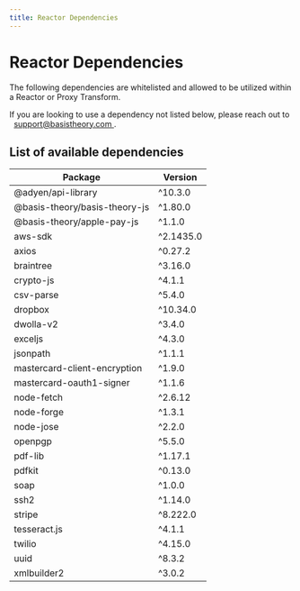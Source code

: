```yaml
---
title: Reactor Dependencies
---
```



# Reactor Dependencies

The following dependencies are whitelisted and allowed to be utilized within a Reactor or Proxy Transform.

<Alert>
  If you are looking to use a dependency not listed below, please reach out to
  &nbsp;
  <a href="mailto:support@basistheory.com?subject=Reactor%20Dependency%20Request">
    support@basistheory.com
  </a>
  .
</Alert>

## List of available dependencies

| Package                       | Version   |
| ----------------------------- | --------- |
| @adyen/api-library            | ^10.3.0   |
| @basis-theory/basis-theory-js | ^1.80.0   |
| @basis-theory/apple-pay-js    | ^1.1.0    |
| aws-sdk                       | ^2.1435.0 |
| axios                         | ^0.27.2   |
| braintree                     | ^3.16.0   |
| crypto-js                     | ^4.1.1    |
| csv-parse                     | ^5.4.0    |
| dropbox                       | ^10.34.0  |
| dwolla-v2                     | ^3.4.0    |
| exceljs                       | ^4.3.0    |
| jsonpath                      | ^1.1.1    |
| mastercard-client-encryption  | ^1.9.0    |
| mastercard-oauth1-signer      | ^1.1.6    |
| node-fetch                    | ^2.6.12   |
| node-forge                    | ^1.3.1    |
| node-jose                     | ^2.2.0    |
| openpgp                       | ^5.5.0    |
| pdf-lib                       | ^1.17.1   |
| pdfkit                        | ^0.13.0   |
| soap                          | ^1.0.0    |
| ssh2                          | ^1.14.0   |
| stripe                        | ^8.222.0  |
| tesseract.js                  | ^4.1.1    |
| twilio                        | ^4.15.0   |
| uuid                          | ^8.3.2    |
| xmlbuilder2                   | ^3.0.2    |
